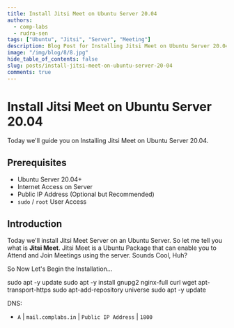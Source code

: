```yaml
---
title: Install Jitsi Meet on Ubuntu Server 20.04
authors:
  - comp-labs
  - rudra-sen
tags: ["Ubuntu", "Jitsi", "Server", "Meeting"]
description: Blog Post for Installing Jitsi Meet on Ubuntu Server 20.04.
image: "/img/blog/8/8.jpg"
hide_table_of_contents: false
slug: posts/install-jitsi-meet-on-ubuntu-server-20-04
comments: true
---
```


# Install Jitsi Meet on Ubuntu Server 20.04

Today we'll guide you on Installing Jitsi Meet on Ubuntu Server 20.04.

<!-- truncate -->

## Prerequisites

- Ubuntu Server 20.04+
- Internet Access on Server
- Public IP Address (Optional but Recommended)
- `sudo` / `root` User Access

## Introduction

Today we'll install Jitsi Meet Server on an Ubuntu Server. So let me tell you what is **Jitsi Meet**. Jitsi Meet is a Ubuntu Package that can enable you to Attend and Join Meetings using the server. Sounds Cool, Huh?

So Now Let's Begin the Installation...

sudo apt -y update
sudo apt -y install gnupg2 nginx-full curl wget apt-transport-https
sudo apt-add-repository universe
sudo apt -y update

DNS:

- `A` | `mail.complabs.in` | `Public IP Address` | `1800`
